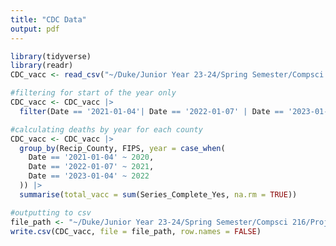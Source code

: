 ---
title: "CDC Data"
output: pdf
---

```{r libraries_data}

library(tidyverse)
library(readr)
CDC_vacc <- read_csv("~/Duke/Junior Year 23-24/Spring Semester/Compsci 216/Project/Cleaned Data/CLEANED_Vaccinations_in_US_by_County.csv")

```

```{r reformatting}

#filtering for start of the year only
CDC_vacc <- CDC_vacc |>
  filter(Date == '2021-01-04'| Date == '2022-01-07' | Date == '2023-01-04')

#calculating deaths by year for each county
CDC_vacc <- CDC_vacc |>
  group_by(Recip_County, FIPS, year = case_when(
    Date == '2021-01-04' ~ 2020,
    Date == '2022-01-07' ~ 2021,
    Date == '2023-01-04' ~ 2022
  )) |>
  summarise(total_vacc = sum(Series_Complete_Yes, na.rm = TRUE))

#outputting to csv
file_path <- "~/Duke/Junior Year 23-24/Spring Semester/Compsci 216/Project/Cleaned Data/CDC_data.csv"
write.csv(CDC_vacc, file = file_path, row.names = FALSE)

```



